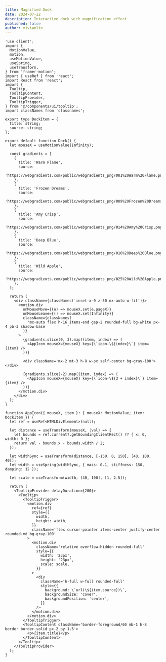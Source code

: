 ```yaml
---
title: Magnified Dock
date: 2024-07-22
description: Interactive dock with magnification effect
published: false
author: vivianlin
---
```


<ComponentSource name="magnified-dock" >

```tsx showLineNumbers
'use client';
import {
  MotionValue,
  motion,
  useMotionValue,
  useSpring,
  useTransform,
} from 'framer-motion';
import { useRef } from 'react';
import React from 'react';
import {
  Tooltip,
  TooltipContent,
  TooltipProvider,
  TooltipTrigger,
} from '@/components/ui/tooltip';
import classNames from 'classnames';

export type DockItem = {
  title: string;
  source: string;
};

export default function Dock() {
  let mouseX = useMotionValue(Infinity);

  const gradients = [
    {
      title: 'Warm Flame',
      source:
        'https://webgradients.com/public/webgradients_png/001%20Warm%20Flame.png',
    },
    {
      title: 'Frozen Dreams',
      source:
        'https://webgradients.com/public/webgradients_png/009%20Frozen%20Dreams.png',
    },
    {
      title: 'Amy Crisp',
      source:
        'https://webgradients.com/public/webgradients_png/014%20Amy%20Crisp.png',
    },
    {
      title: 'Deep Blue',
      source:
        'https://webgradients.com/public/webgradients_png/016%20Deep%20Blue.png',
    },
    {
      title: 'Wild Apple',
      source:
        'https://webgradients.com/public/webgradients_png/025%20Wild%20Apple.png',
    },
  ];

  return (
    <div className={classNames('inset-x-0 z-50 mx-auto w-fit')}>
      <motion.div
        onMouseMove={(e) => mouseX.set(e.pageX)}
        onMouseLeave={() => mouseX.set(Infinity)}
        className={classNames(
          'mx-auto flex h-16 items-end gap-2 rounded-full bg-white px-4 pb-3 shadow-base          '
        )}
      >
        {gradients.slice(0, 3).map((item, index) => (
          <AppIcon mouseX={mouseX} key={\`icon-\${index}\`} item={item} />
        ))}

        <div className='mx-2 mt-3 h-8 w-px self-center bg-gray-100'></div>

        {gradients.slice(-2).map((item, index) => (
          <AppIcon mouseX={mouseX} key={\`icon-\${3 + index}\`} item={item} />
        ))}
      </motion.div>
    </div>
  );
}

function AppIcon({ mouseX, item }: { mouseX: MotionValue; item: DockItem }) {
  let ref = useRef<HTMLDivElement>(null);

  let distance = useTransform(mouseX, (val) => {
    let bounds = ref.current?.getBoundingClientRect() ?? { x: 0, width: 0 };
    return val - bounds.x - bounds.width / 2;
  });

  let widthSync = useTransform(distance, [-150, 0, 150], [40, 100, 40]);
  let width = useSpring(widthSync, { mass: 0.1, stiffness: 150, damping: 12 });

  let scale = useTransform(width, [40, 100], [1, 2.5]);

  return (
    <TooltipProvider delayDuration={200}>
      <Tooltip>
        <TooltipTrigger>
          <motion.div
            ref={ref}
            style={{
              width,
              height: width,
            }}
            className='flex cursor-pointer items-center justify-center rounded-md bg-gray-100'
          >
            <motion.div
              className='relative overflow-hidden rounded-full'
              style={{
                width: '23px',
                height: '23px',
                scale: scale,
              }}
            >
              <div
                className='h-full w-full rounded-full'
                style={{
                  background: \`url(\${item.source})\`,
                  backgroundSize: 'cover',
                  backgroundPosition: 'center',
                }}
              />
            </motion.div>
          </motion.div>
        </TooltipTrigger>
        <TooltipContent className='border-foreground/60 mb-1 h-8 border border-solid px-2 py-1.5'>
          <p>{item.title}</p>
        </TooltipContent>
      </Tooltip>
    </TooltipProvider>
  );
}

```

</ComponentSource>
